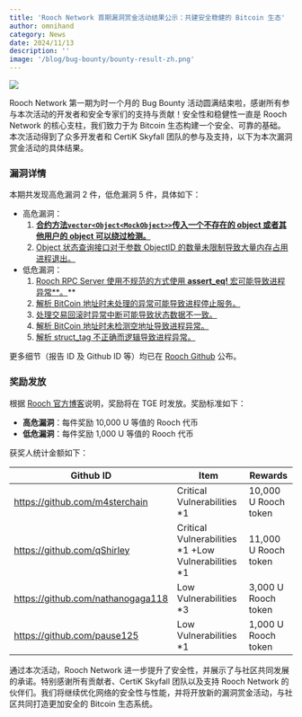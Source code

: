 ```yaml
---
title: 'Rooch Network 首期漏洞赏金活动结果公示：共建安全稳健的 Bitcoin 生态'
author: omnihand
category: News
date: 2024/11/13
description: ''
image: '/blog/bug-bounty/bounty-result-zh.png'
---
```



<PostHeader />

![](/blog/bug-bounty/bounty-result-zh.png)

Rooch Network 第一期为时一个月的 Bug Bounty 活动圆满结束啦，感谢所有参与本次活动的开发者和安全专家们的支持与贡献！安全性和稳健性一直是 Rooch Network 的核心支柱，我们致力于为 Bitcoin 生态构建一个安全、可靠的基础。本次活动得到了众多开发者和 CertiK Skyfall 团队的参与及支持，以下为本次漏洞赏金活动的具体结果。

### 漏洞详情

本期共发现高危漏洞 2 件，低危漏洞 5 件，具体如下：

- 高危漏洞：
    1. [**合约方法`vector<Object<MockObject>>`传入一个不存在的 object 或者其他用户的 object 可以绕过检测。**](https://github.com/rooch-network/rooch/security/advisories/GHSA-2mh8-rvf9-mq47)
    2. [Object 状态查询接口对于参数 ObjectID 的数量未限制导致大量内存占用进程退出。](https://github.com/rooch-network/rooch/security/advisories/GHSA-q7jw-699g-rrxf)
- 低危漏洞：
    1. [Rooch RPC Server 使用不规范的方式使用 **assert_eq!** 宏可能导致进程异常**。](https://github.com/rooch-network/rooch/security/advisories/GHSA-6m8m-m9g8-rj43)** 
    2. [解析 BitCoin 地址时未处理的异常可能导致进程停止服务。](https://github.com/rooch-network/rooch/security/advisories/GHSA-r68j-jvr6-cxwv)
    3. [处理交易回滚时异常中断可能导致状态数据不一致。](https://github.com/rooch-network/rooch/security/advisories/GHSA-x8fq-xcrv-qc8r)
    4. [解析 BitCoin 地址时未检测空地址导致进程异常。](https://github.com/rooch-network/rooch/issues/2247)
    5. [解析 struct_tag 不正确而逻辑导致进程异常。](https://github.com/rooch-network/rooch/issues/2394)

更多细节（报告 ID 及 Github ID 等）均已在 [Rooch Github](https://github.com/rooch-network/rooch/issues/2850) 公布。

### 奖励发放

根据 [Rooch 官方博客](https://rooch.network/blog/bug-bounty)说明，奖励将在 TGE 时发放。奖励标准如下：

- **高危漏洞**：每件奖励 10,000 U 等值的 Rooch 代币
- **低危漏洞**：每件奖励 1,000 U 等值的 Rooch 代币

获奖人统计金额如下： 

| Github ID                         | Item                                                | Rewards              |
|-----------------------------------|-----------------------------------------------------|----------------------|
| https://github.com/m4sterchain    | Critical Vulnerabilities *1                         | 10,000 U Rooch token |
| https://github.com/qShirley       | Critical Vulnerabilities *1 +Low Vulnerabilities *1 | 11,000 U Rooch token |
| https://github.com/nathanogaga118 | Low Vulnerabilities *3                              | 3,000 U Rooch token  |
| https://github.com/pause125       | Low Vulnerabilities *1                              | 1,000 U Rooch token  |

通过本次活动，Rooch Network 进一步提升了安全性，并展示了与社区共同发展的承诺。特别感谢所有贡献者、CertiK Skyfall 团队以及支持 Rooch Network 的伙伴们。我们将继续优化网络的安全性与性能，并将开放新的漏洞赏金活动，与社区共同打造更加安全的 Bitcoin 生态系统。
